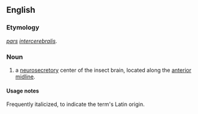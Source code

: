 ==English==

===Etymology===
{{etyl|LL.|en}} ''[[pars]] [[intercerebralis]]''.

===Noun===
{{en-noun|-}}

# {{lb|en|entomology}} a [[neurosecretory]] center of the insect brain, located along the [[anterior]] [[midline]].

====Usage notes====
Frequently italicized, to indicate the term's Latin origin.